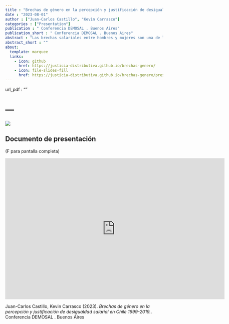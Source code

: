 ```yaml
---
title : "Brechas de género en la percepción y justificación de desigualdad salarial en Chile 1999-2019."
date : "2023-08-01"
author : ["Juan-Carlos Castillo", "Kevin Carrasco"]
categories : ["Presentation"]
publication : " Conferencia DEMOSAL . Buenos Aires"
publication_short : " Conferencia DEMOSAL . Buenos Aires"
abstract : "Las brechas salariales entre hombres y mujeres son una de las principales expresiones económicas de la desigualdad de género. De acuerdo a datos de la OCDE, en promedio en Chile los salarios de los hombres son un 12% más altos que los de las mujeres, llegando incluso a casi un 25% cuando se ajusta por horas trabajadas. Si bien existe amplia documentación de este tipo de brechas socioeconómicas, existe escasa investigación sobre si la desigualdad salarial entre hombres y mujeres es percibida y justificada en la población, mucho menos sobre los factores asociados a la percepción y justificación de estas brechas. Utilizando datos de la encuesta del International Social Survey Programme - ISSP (módulos desigualdad económica 1999, 2009 y 2019, levantados por CEP en Chile), el presente artículo se centra en un análisis descriptivo de los cambios de percepción y justificación de brechas salariales por género en los últimos 20 años. Los resultados indican que, si bien en Chile en promedio se percibe una alta desigualdad salarial, las mujeres perciben y justifican menor desigualdad salarial consistentemente a través del tiempo. Las implicancias de estos resultados en relación al impulso de cambios políticos y culturales que permitan reducir la brecha de género se abordan en las conclusiones."
abstract_short : ""
about:
  template: marquee
  links:
    - icon: github
      href: https://justicia-distributiva.github.io/brechas-genero/
    - icon: file-slides-fill
      href: https://justicia-distributiva.github.io/brechas-genero/presentations/DEMOSAL2023/DEMOSAL2023.html#1
---
```

url_pdf : "" 

# ---
![](https://justicia-distributiva.github.io/brechas-genero/presentations/DEMOSAL2023/images/DEMOSAL.png)

## Documento de presentación

(F para pantalla completa)

<iframe width="700"  height="450" src="https://justicia-distributiva.github.io/brechas-genero/presentations/DEMOSAL2023/DEMOSAL2023.html#1" title="Xaringan presentation" frameborder="0" allow="accelerometer; autoplay; clipboard-write; encrypted-media; gyroscope; picture-in-picture" allowfullscreen></iframe>


::: {.callout-note title="How to cite this work"}

Juan-Carlos Castillo, Kevin Carrasco (2023). *Brechas de género en la percepción y justificación de desigualdad salarial en Chile 1999-2019.*.  Conferencia DEMOSAL . Buenos Aires

:::


